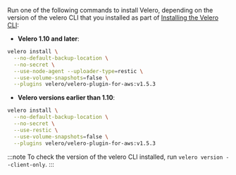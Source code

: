 Run one of the following commands to install Velero, depending on the version of the velero CLI that you installed as part of [Installing the Velero CLI](snapshots-velero-cli-installing):

  * **Velero 1.10 and later**:

  ```bash
  velero install \
    --no-default-backup-location \
    --no-secret \
    --use-node-agent --uploader-type=restic \
    --use-volume-snapshots=false \
    --plugins velero/velero-plugin-for-aws:v1.5.3
  ```

  * **Velero versions earlier than 1.10**:

  ```bash
  velero install \
    --no-default-backup-location \
    --no-secret \
    --use-restic \
    --use-volume-snapshots=false \
    --plugins velero/velero-plugin-for-aws:v1.5.3
  ```

:::note
To check the version of the velero CLI installed, run `velero version --client-only`.
:::
